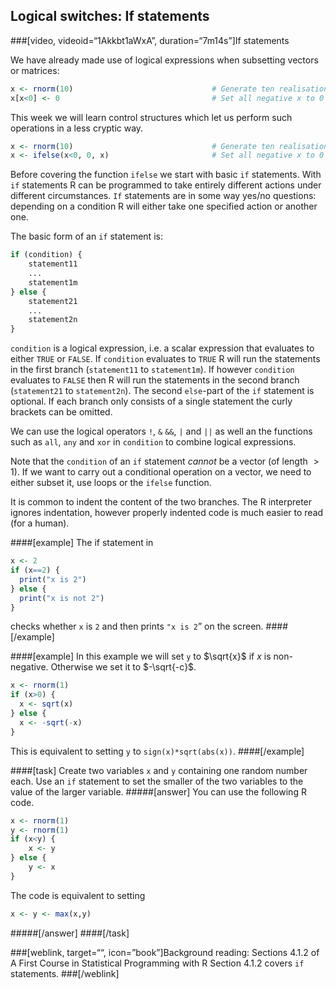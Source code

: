 ## Logical switches: If statements

###[video, videoid="1Akkbt1aWxA", duration="7m14s"]If statements

We have already made use of logical expressions when subsetting vectors or matrices:
```r
x <- rnorm(10)                               # Generate ten realisation from N(0,1)
x[x<0] <- 0                                  # Set all negative x to 0
```

This week we will learn control structures which let us perform such operations in a less cryptic way.
```r
x <- rnorm(10)                               # Generate ten realisation from N(0,1)
x <- ifelse(x<0, 0, x)                       # Set all negative x to 0
```

Before covering the function `ifelse` we start with basic `if` statements. With `if` statements R can be programmed to take entirely different actions under different circumstances. 
`If` statements are in some way yes/no questions: depending on a condition R will either take one specified action or another one.

The basic form of an `if` statement is:

```r
if (condition) {
    statement11
    ...
    statement1m
} else {
    statement21
    ...
    statement2n
}
```
`condition` is a logical expression, i.e. a scalar expression that evaluates to  either `TRUE` or  `FALSE`.  If `condition` evaluates to `TRUE` R will run the statements in the first branch (`statement11` to `statement1m`). If however `condition` evaluates to `FALSE` then R  will run the statements in the second branch (`statement21` to `statement2n`). The second `else`-part of the `if` statement is optional. If each branch only consists of a single statement the curly brackets can be omitted.

We can use the logical operators `!`, `&` `&&`, `|` and  `||`  as well an the functions such as `all`, `any` and `xor` in `condition` to combine logical expressions. 

Note that the `condition` of an `if` statement _cannot_ be a vector (of length $>1$). If we want to carry out a conditional operation on a vector, we need to either subset it, use loops or the `ifelse` function.

It is common to indent the content of the two branches. The R interpreter ignores indentation, however properly indented code is much easier to read (for a human).


####[example]
The if statement in 
```r
x <- 2
if (x==2) {
  print("x is 2")
} else {
  print("x is not 2")
}
```
checks whether `x` is `2` and then prints `"x is 2`" on the screen.
####[/example]

####[example]
In this example we will set `y` to $\sqrt{x}$ if $x$ is non-negative. Otherwise we set it to $-\sqrt{-c}$.
```r
x <- rnorm(1)
if (x>0) {
  x <- sqrt(x)
} else {
  x <- -sqrt(-x)
}
```
This is equivalent to setting `y` to `sign(x)*sqrt(abs(x))`.
####[/example]

####[task]
Create two variables `x` and `y` containing one random number each. Use an `if` statement to set the smaller of the two variables to the value of the larger variable.
#####[answer]
You can use the following R code.
```r
x <- rnorm(1)
y <- rnorm(1)
if (x<y) {
    x <- y
} else {
    y <- x
}
```
The code is equivalent to setting
```r
x <- y <- max(x,y)
```	
#####[/answer]
####[/task]

###[weblink, target="", icon="book"]Background reading: Sections 4.1.2 of A First Course in Statistical Programming with R
Section 4.1.2 covers `if` statements.
###[/weblink]

<!--[if PDF]>
\newpage
<![endif]-->
